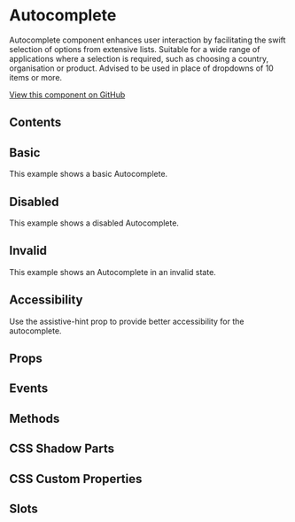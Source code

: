 # Autocomplete

Autocomplete component enhances user interaction by facilitating the swift selection of options from extensive lists.
Suitable for a wide range of applications where a selection is required, such as choosing a country, organisation or product.
Advised to be used in place of dropdowns of 10 items or more.

[View this component on GitHub](https://github.com/UKHO/admiralty-design-system/tree/main/packages/core/src/components/autocomplete)

## Contents

## Basic

This example shows a basic Autocomplete.


<Basic />

## Disabled

This example shows a disabled Autocomplete.


<Disabled />

## Invalid

This example shows an Autocomplete in an invalid state.


<Invalid />

## Accessibility

Use the assistive-hint prop to provide better accessibility for the autocomplete.

## Props


<Props />

## Events


<Events />

## Methods


<Methods />

## CSS Shadow Parts


<Parts />

## CSS Custom Properties


<CustomProps />

## Slots


<Slots />

